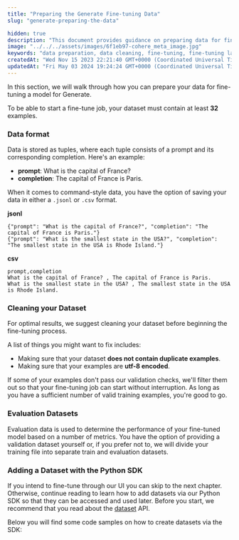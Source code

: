 ```yaml
---
title: "Preparing the Generate Fine-tuning Data"
slug: "generate-preparing-the-data"

hidden: true
description: "This document provides guidance on preparing data for fine-tuning a model for Generate, including data format, cleaning the dataset, and adding evaluation datasets using the Python SDK."
image: "../../../assets/images/6f1eb97-cohere_meta_image.jpg"  
keywords: "data preparation, data cleaning, fine-tuning, fine-tuning large language models"
createdAt: "Wed Nov 15 2023 22:21:40 GMT+0000 (Coordinated Universal Time)"
updatedAt: "Fri May 03 2024 19:24:24 GMT+0000 (Coordinated Universal Time)"
---
```

In this section, we will walk through how you can prepare your data for fine-tuning a model for Generate.

To be able to start a fine-tune job, your dataset must contain at least **32** examples.

### Data format

Data is stored as tuples, where each tuple consists of a prompt and its corresponding completion. Here's an example:

- **prompt**: What is the capital of France? 
- **completion**: The capital of France is Paris.

When it comes to command-style data, you have the option of saving your data in either a `.jsonl` or `.csv` format.

**jsonl**

```
{"prompt": "What is the capital of France?", "completion": "The capital of France is Paris."}
{"prompt": "What is the smallest state in the USA?", "completion": "The smallest state in the USA is Rhode Island."}
```

**csv**

```
prompt,completion
What is the capital of France? , The capital of France is Paris.
What is the smallest state in the USA? , The smallest state in the USA is Rhode Island.
```

### Cleaning your Dataset

For optimal results, we suggest cleaning your dataset before beginning the fine-tuning process. 

A list of things you might want to fix includes:

- Making sure that your dataset **does not contain duplicate examples**.
- Making sure that your examples are **utf-8 encoded**.

If some of your examples don't pass our validation checks, we'll filter them out so that your fine-tuning job can start without interruption. As long as you have a sufficient number of valid training examples, you're good to go.

### Evaluation Datasets

Evaluation data is used to determine the performance of your fine-tuned model based on a number of metrics. You have the option of providing a validation dataset yourself or, if you prefer not to, we will divide your training file into separate train and evaluation datasets.

### Adding a Dataset with the Python SDK

If you intend to fine-tune through our UI you can skip to the next chapter. Otherwise, continue reading to learn how to add datasets via our Python SDK so that they can be accessed and used later. Before you start, we recommend that you read about the [dataset](/docs/datasets) API.

Below you will find some code samples on how to create datasets via the SDK:
